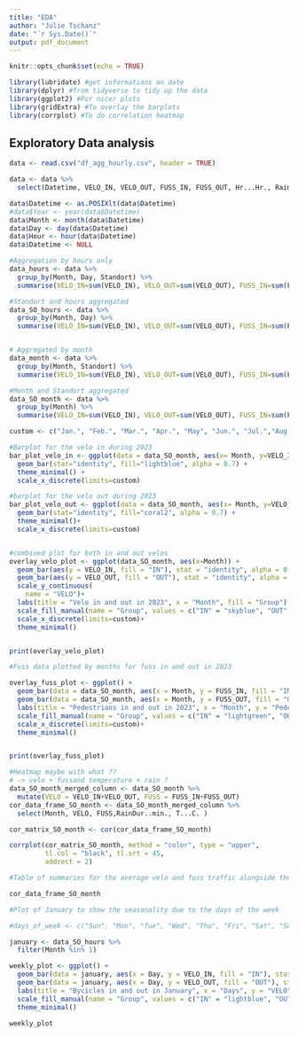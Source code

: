 ```yaml
---
title: "EDA"
author: "Julie Tschanz"
date: "`r Sys.Date()`"
output: pdf_document
---
```


```r
knitr::opts_chunk$set(echo = TRUE)
```

```r
library(lubridate) #get informations on date
library(dplyr) #from tidyverse to tidy up the data
library(ggplot2) #For nicer plots
library(gridExtra) #To overlay the barplots
library(corrplot) #To do correlation heatmap
```
## Exploratory Data analysis

```r
data <- read.csv("df_agg_hourly.csv", header = TRUE)

data <- data %>%
  select(Datetime, VELO_IN, VELO_OUT, FUSS_IN, FUSS_OUT, Hr...Hr., RainDur..min., StrGlo..W.m2., T...C., WD...., Standort) #I selected only what I deemed important for the EDA

data$Datetime <- as.POSIXlt(data$Datetime)
#data$Year <- year(data$Datetime)
data$Month <- month(data$Datetime)
data$Day <- day(data$Datetime)
data$Hour <- hour(data$Datetime)
data$Datetime <- NULL

#Aggregation by hours only
data_hours <- data %>%
  group_by(Month, Day, Standort) %>%
  summarise(VELO_IN=sum(VELO_IN), VELO_OUT=sum(VELO_OUT), FUSS_IN=sum(FUSS_IN), FUSS_OUT=sum(FUSS_OUT), Hr...Hr.=mean(Hr...Hr., na.rm = TRUE), RainDur..min.=mean(RainDur..min., na.rm = TRUE), StrGlo..W.m2.=mean(StrGlo..W.m2., na.rm = TRUE), T...C.=mean(T...C., na.rm = TRUE), WD....=mean(WD...., na.rm = TRUE))

#Standort and hours aggregated
data_SO_hours <- data %>%
  group_by(Month, Day) %>%
  summarise(VELO_IN=sum(VELO_IN), VELO_OUT=sum(VELO_OUT), FUSS_IN=sum(FUSS_IN), FUSS_OUT=sum(FUSS_OUT), Hr...Hr.=mean(Hr...Hr., na.rm = TRUE), RainDur..min.=mean(RainDur..min., na.rm = TRUE), StrGlo..W.m2.=mean(StrGlo..W.m2., na.rm = TRUE), T...C.=mean(T...C., na.rm = TRUE), WD....=mean(WD...., na.rm = TRUE))


# Aggregated by month
data_month <- data %>%
  group_by(Month, Standort) %>%
  summarise(VELO_IN=sum(VELO_IN), VELO_OUT=sum(VELO_OUT), FUSS_IN=sum(FUSS_IN), FUSS_OUT=sum(FUSS_OUT), Hr...Hr.=mean(Hr...Hr., na.rm = TRUE), RainDur..min.=mean(RainDur..min., na.rm = TRUE), StrGlo..W.m2.=mean(StrGlo..W.m2., na.rm = TRUE), T...C.=mean(T...C., na.rm = TRUE), WD....=mean(WD...., na.rm = TRUE))

#Month and Standort aggregated
data_SO_month <- data %>%
  group_by(Month) %>%
  summarise(VELO_IN=sum(VELO_IN), VELO_OUT=sum(VELO_OUT), FUSS_IN=sum(FUSS_IN), FUSS_OUT=sum(FUSS_OUT), Hr...Hr.=mean(Hr...Hr., na.rm = TRUE), RainDur..min.=mean(RainDur..min., na.rm = TRUE), StrGlo..W.m2.=mean(StrGlo..W.m2., na.rm = TRUE), T...C.=mean(T...C., na.rm = TRUE), WD....=mean(WD...., na.rm = TRUE))
```

```r
custom <- c("Jan.", "Feb.", "Mar.", "Apr.", "May", "Jun.", "Jul.","Aug.", "Sep.", "Oct.", "Nov.", "Dec.")

#Barplot for the velo in during 2023
bar_plot_velo_in <- ggplot(data = data_SO_month, aes(x= Month, y=VELO_IN))+
  geom_bar(stat="identity", fill="lightblue", alpha = 0.7) +
  theme_minimal() +
  scale_x_discrete(limits=custom)

#barplot for the velo out during 2023
bar_plot_velo_out <- ggplot(data = data_SO_month, aes(x= Month, y=VELO_OUT))+
  geom_bar(stat="identity", fill="coral2", alpha = 0.7) +
  theme_minimal()+
  scale_x_discrete(limits=custom)



```


```r
#combined plot for both in and out velos
overlay_velo_plot <- ggplot(data_SO_month, aes(x=Month)) +
  geom_bar(aes(y = VELO_IN, fill = "IN"), stat = "identity", alpha = 0.7, position = "dodge") +
  geom_bar(aes(y = VELO_OUT, fill = "OUT"), stat = "identity", alpha = 0.7, position = "dodge") +
  scale_y_continuous(
    name = "VELO")+
  labs(title = "Velo in and out in 2023", x = "Month", fill = "Group") +
  scale_fill_manual(name = "Group", values = c("IN" = "skyblue", "OUT" = "coral")) +
  scale_x_discrete(limits=custom)+
  theme_minimal()


print(overlay_velo_plot)

```

```r
#Fuss data plotted by months for fuss in and out in 2023

overlay_fuss_plot <- ggplot() +
  geom_bar(data = data_SO_month, aes(x = Month, y = FUSS_IN, fill = "IN"), stat = "identity", alpha = 0.7, position = "dodge") +
  geom_bar(data = data_SO_month, aes(x = Month, y = FUSS_OUT, fill = "OUT"), stat = "identity", alpha = 0.7, position = "dodge") +
  labs(title = "Pedestrians in and out in 2023", x = "Month", y = "Pedestrians", fill = "Group") +
  scale_fill_manual(name = "Group", values = c("IN" = "lightgreen", "OUT" = "mediumpurple1")) +
  scale_x_discrete(limits=custom)+
  theme_minimal()


print(overlay_fuss_plot)

```




```r
#Heatmap maybe with what ??
# -> velo + fussand temperature + rain ?
data_SO_month_merged_column <- data_SO_month %>%
  mutate(VELO = VELO_IN+VELO_OUT, FUSS = FUSS_IN+FUSS_OUT)
cor_data_frame_SO_month <- data_SO_month_merged_column %>%
  select(Month, VELO, FUSS,RainDur..min., T...C. )

cor_matrix_SO_month <- cor(cor_data_frame_SO_month)

corrplot(cor_matrix_SO_month, method = "color", type = "upper", 
         tl.col = "black", tl.srt = 45,
         addrect = 2)
```

```r
#Table of summaries for the average velo and fuss traffic alongside the average rain and temperature, maybe per month or just over the year...

cor_data_frame_SO_month
```


```r
#Plot of January to show the seasonality due to the days of the week

#days_of_week <- c("Sun", "Mon", "Tue", "Wed", "Thu", "Fri", "Sat", "Sun", "Mon", "Tue", "Wed", "Thu", "Fri", "Sat", "Sun", "Mon", "Tue", "Wed", "Thu", "Fri", "Sat","Sun", "Mon", "Tue", "Wed", "Thu", "Fri", "Sat", "Mon", "Tue", "Wed")

january <- data_SO_hours %>%
  filter(Month %in% 1)

weekly_plot <- ggplot() +
  geom_bar(data = january, aes(x = Day, y = VELO_IN, fill = "IN"), stat = "identity", alpha = 0.7, position = "dodge") +
  geom_bar(data = january, aes(x = Day, y = VELO_OUT, fill = "OUT"), stat = "identity", alpha = 0.7, position = "dodge") +
  labs(title = "Bycicles in and out in January", x = "Days", y = "VELO", fill = "Group") +
  scale_fill_manual(name = "Group", values = c("IN" = "lightblue", "OUT" = "coral2")) +
  theme_minimal()

weekly_plot
```




